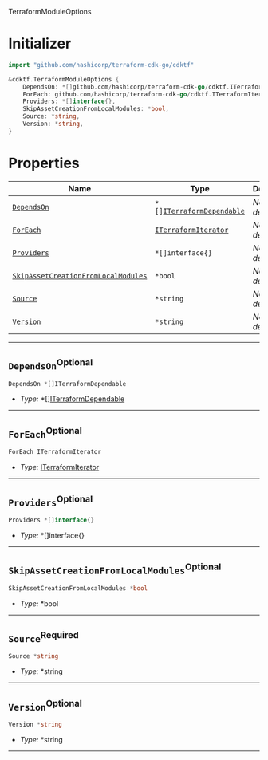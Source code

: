  TerraformModuleOptions <a name="TerraformModuleOptions" id="cdktf.TerraformModuleOptions"></a>

# Initializer <a name="Initializer" id="cdktf.TerraformModuleOptions.Initializer"></a>

```go
import "github.com/hashicorp/terraform-cdk-go/cdktf"

&cdktf.TerraformModuleOptions {
	DependsOn: *[]github.com/hashicorp/terraform-cdk-go/cdktf.ITerraformDependable,
	ForEach: github.com/hashicorp/terraform-cdk-go/cdktf.ITerraformIterator,
	Providers: *[]interface{},
	SkipAssetCreationFromLocalModules: *bool,
	Source: *string,
	Version: *string,
}
```

# Properties <a name="Properties" id="Properties"></a>

| **Name** | **Type** | **Description** |
| --- | --- | --- |
| <code><a href="#cdktf.TerraformModuleOptions.property.dependsOn">DependsOn</a></code> | <code>*[]<a href="#cdktf.ITerraformDependable">ITerraformDependable</a></code> | *No description.* |
| <code><a href="#cdktf.TerraformModuleOptions.property.forEach">ForEach</a></code> | <code><a href="#cdktf.ITerraformIterator">ITerraformIterator</a></code> | *No description.* |
| <code><a href="#cdktf.TerraformModuleOptions.property.providers">Providers</a></code> | <code>*[]interface{}</code> | *No description.* |
| <code><a href="#cdktf.TerraformModuleOptions.property.skipAssetCreationFromLocalModules">SkipAssetCreationFromLocalModules</a></code> | <code>*bool</code> | *No description.* |
| <code><a href="#cdktf.TerraformModuleOptions.property.source">Source</a></code> | <code>*string</code> | *No description.* |
| <code><a href="#cdktf.TerraformModuleOptions.property.version">Version</a></code> | <code>*string</code> | *No description.* |

---

## `DependsOn`<sup>Optional</sup> <a name="DependsOn" id="cdktf.TerraformModuleOptions.property.dependsOn"></a>

```go
DependsOn *[]ITerraformDependable
```

- *Type:* *[]<a href="#cdktf.ITerraformDependable">ITerraformDependable</a>

---

## `ForEach`<sup>Optional</sup> <a name="ForEach" id="cdktf.TerraformModuleOptions.property.forEach"></a>

```go
ForEach ITerraformIterator
```

- *Type:* <a href="#cdktf.ITerraformIterator">ITerraformIterator</a>

---

## `Providers`<sup>Optional</sup> <a name="Providers" id="cdktf.TerraformModuleOptions.property.providers"></a>

```go
Providers *[]interface{}
```

- *Type:* *[]interface{}

---

## `SkipAssetCreationFromLocalModules`<sup>Optional</sup> <a name="SkipAssetCreationFromLocalModules" id="cdktf.TerraformModuleOptions.property.skipAssetCreationFromLocalModules"></a>

```go
SkipAssetCreationFromLocalModules *bool
```

- *Type:* *bool

---

## `Source`<sup>Required</sup> <a name="Source" id="cdktf.TerraformModuleOptions.property.source"></a>

```go
Source *string
```

- *Type:* *string

---

## `Version`<sup>Optional</sup> <a name="Version" id="cdktf.TerraformModuleOptions.property.version"></a>

```go
Version *string
```

- *Type:* *string

---
